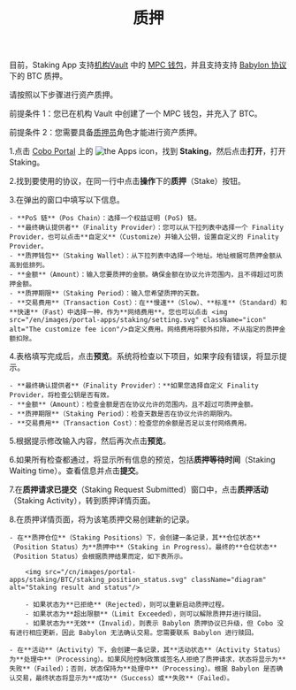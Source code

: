 ﻿---
title: "质押"
sidebarTitle: "质押"
---
<Info>目前，Staking App 支持[机构Vault](/cn/portal/mpc-wallets/ocw/create-mpc-vault) 中的 [MPC 钱包](/cn/portal/mpc-wallets/introduction)，并且支持支持 [Babylon 协议](https://babylonlabs.io/)下的 BTC 质押。</Info>

请按照以下步骤进行资产质押。

<Note>前提条件 1：您已在机构 Vault 中创建了一个 MPC 钱包，并充入了 BTC。</Note>

<Note>前提条件 2：您需要具备[质押员](/cn/portal/organization/roles-and-permissions)角色才能进行资产质押。</Note>

1.点击 [Cobo Portal](https://portal.cobo.com/login) 上的 <img src="/en/images/common/icon_apps.svg" className="icon" alt="the Apps icon"/>，找到 **Staking**，然后点击**打开**，打开 Staking。

2.找到要使用的协议，在同一行中点击**操作**下的**质押**（Stake）按钮。

3.在弹出的窗口中填写以下信息。

    - **PoS 链**（Pos Chain）：选择一个权益证明 (PoS) 链。
    - **最终确认提供者**（Finality Provider）：您可以从下拉列表中选择一个 Finality Provider，也可以点击**自定义**（Customize）并输入公钥，设置自定义的 Finality Provider。
    - **质押钱包**（Staking Wallet）：从下拉列表中选择一个地址。地址根据可质押金额从高到低排列。
    - **金额**（Amount）：输入您要质押的金额。确保金额在协议允许范围内，且不得超过可质押金额。
    - **质押期限**（Staking Period）：输入您希望质押的天数。
    - **交易费用**（Transaction Cost）：在**慢速**（Slow）、**标准**（Standard）和**快速**（Fast）中选择一种，作为**网络费用**。您也可以点击 <img src="/en/images/portal-apps/staking/setting.svg" className="icon" alt="The customize fee icon"/>自定义费用。网络费用将额外扣除，不从指定的质押金额扣除。

4.表格填写完成后，点击**预览**。系统将检查以下项目，如果字段有错误，将显示提示。

    - **最终确认提供者**（Finality Provider）：**如果您选择自定义 Finality Provider，将检查公钥是否有效。
    - **金额**（Amount）：检查金额是否在协议允许的范围内，且不超过可质押金额。
    - **质押期限**（Staking Period）：检查天数是否在协议允许的期限内。
    - **交易费用**（Transaction Cost）：检查您的余额是否足以支付网络费用。

5.根据提示修改输入内容，然后再次点击**预览**。 

6.如果所有检查都通过，将显示所有信息的预览，包括**质押等待时间**（Staking Waiting time）。查看信息并点击**提交**。

7.在**质押请求已提交**（Staking Request Submitted）窗口中，点击**质押活动**（Staking Activity），转到质押详情页面。

8.在质押详情页面，将为该笔质押交易创建新的记录。

    - 在**质押仓位**（Staking Positions）下，会创建一条记录，其**仓位状态**（Position Status）为**质押中**（Staking in Progress）。最终的**仓位状态**（Position Status）会根据质押结果而定，如下表所示。
        
        <img src="/cn/images/portal-apps/staking/BTC/staking_position_status.svg" className="diagram" alt="Staking result and status"/>

        - 如果状态为**已拒绝**（Rejected），则可以重新启动质押过程。
        - 如果状态为**超出限额**（Limit Exceeded），则可以解除质押并进行赎回。
        - 如果状态为**无效**（Invalid），则表示 Babylon 质押协议已升级，但 Cobo 没有进行相应更新，因此 Babylon 无法确认交易。您需要联系 Babylon 进行赎回。

    - 在**活动**（Activity）下，会创建一条记录，其**活动状态**（Activity Status）为**处理中**（Processing）。如果风险控制政策或签名人拒绝了质押请求，状态将显示为**失败**（Failed）；否则，状态保持为**处理中**（Processing）。根据 Babylon 是否确认交易，最终状态将显示为**成功**（Success）或**失败**（Failed）。
